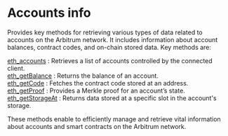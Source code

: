 
<Meta
  title="Arbitrum accounts info | dRPC"
/>

# Accounts info

Provides key methods for retrieving various types of data related to accounts on the Arbitrum network. It includes information about account balances, contract codes, and on-chain stored data. Key methods are:

[eth_accounts](/arbitrum-api/accountinfo/eth_accounts) : Retrieves a list of accounts controlled by the connected client. \
[eth_getBalance](/arbitrum-api/accountinfo/eth_getBalance) : Returns the balance of an account. \
[eth_getCode](/arbitrum-api/accountinfo/eth_getCode) : Fetches the contract code stored at an address. \
[eth_getProof](/arbitrum-api/accountinfo/eth_getProof) : Provides a Merkle proof for an account’s state. \
[eth_getStorageAt](/arbitrum-api/accountinfo/eth_getStorageAt) : Returns data stored at a specific slot in the account's storage.

These methods enable to efficiently manage and retrieve vital information about accounts and smart contracts on the Arbitrum network.

<Space h={16} />
<GetStarted />
